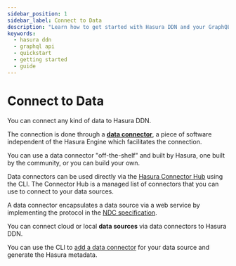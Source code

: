 ```yaml
---
sidebar_position: 1
sidebar_label: Connect to Data
description: "Learn how to get started with Hasura DDN and your GraphQL API."
keywords:
  - hasura ddn
  - graphql api
  - quickstart
  - getting started
  - guide
---
```


# Connect to Data

You can connect any kind of data to Hasura DDN.

The connection is done through a [**data connector**](/connectors/overview.mdx), a piece of software independent of the
Hasura Engine which facilitates the connection.

You can use a data connector "off-the-shelf" and built by Hasura, one built by the community, or you can build your own.

Data connectors can be used directly via the [Hasura Connector Hub](https://hasura.io/connectors/#connectors-list) using
the CLI. The Connector Hub is a managed list of connectors that you can use to connect to your data sources.

A data connector encapsulates a data source via a web service by implementing the protocol in the
[NDC specification](https://hasura.github.io/ndc-spec/specification/index.html).

You can connect cloud or local **data sources** via data connectors to Hasura DDN.

You can use the CLI to [add a data connector](/getting-started/build/03-connect-to-data/01-connect-a-source.mdx) for
your data source and generate the Hasura metadata.
